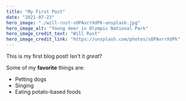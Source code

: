 ```yaml
---
title: "My First Post"
date: "2021-07-23"
hero_image: "./will-rust-sOPAxrrXdPk-unsplash.jpg"
hero_image_alt: "Young deer in Olympic National Park"
hero_image_credit_text: "Will Rust"
hero_image_credit_link: "https://unsplash.com/photos/sOPAxrrXdPk"
---
```


This is my first blog post! Isn't it *great*?

Some of my **favorite** things are:

* Petting dogs
* Singing
* Eating potato-based foods
